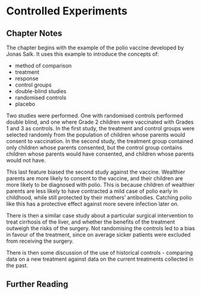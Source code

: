 # Controlled Experiments {#experiments}

## Chapter Notes

The chapter begins with the example of the polio vaccine developed by Jonas Salk. It uses this example to introduce the concepts of:

* method of comparison
* treatment
* response
* control groups
* double-blind studies
* randomised controls
* placebo

Two studies were performed. One with randomised controls performed double blind, and one where Grade 2 children were vaccinated with Grades 1 and 3 as controls. In the first study, the treatment and control groups were selected randomly from the population of children whose parents would consent to vaccination. In the second study, the treatment group contained only children whose parents consented, but the control group contains children whose parents would have consented, and children whose parents would not have. 

This last feature biased the second study against the vaccine. Wealthier parents are more likely to consent to the vaccine, and their children are more likely to be diagnosed with polio. This is because children of wealthier parents are less likely to have contracted a mild case of polio early in childhood, while still protected by their mothers' antibodies. Catching polio like this has a protective effect against more severe infection later on.

There is then a similar case study about a particular surgical intervention to treat cirrhosis of the liver, and whether the benefits of the treatment outweigh the risks of the surgery. Not randomising the controls led to a bias in favour of the treatment, since on average sicker patients were excluded from receiving the surgery.

There is then some discussion of the use of historical controls - comparing data on a new treatment against data on the current treatments collected in the past.



## Further Reading {-}
